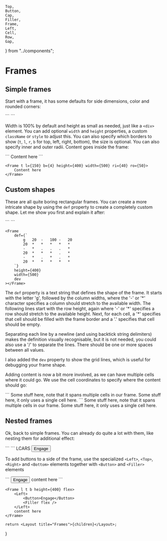     Top,
    Button,
    Cap,
    Filler,
    Frame,
    Left,
    Cell,
    Row,
    Gap,
} from "../components";

# Frames

## Simple frames

Start with a frame, it has some defaults for side dimensions, color and rounded corners:

<Row className="example">
    ```
    <Frame></Frame>
    ```
    <Frame flex></Frame>
</Row>

Width is 100% by default and height as small as needed, just like a `<div>` element. You can add optional `width` and `height` properties, a custom `className` or `style` to adjust this. You can also specify which borders to show (`t`, `l`, `r`, `b` for top, left, right, bottom), the size is optional. You can also specify inner and outer radii. Content goes inside the frame:

<Row className="example">
    ```
    <Frame t l={150} b={4} height={400} width={500} ri={40} ro={50}>
        Content here
    </Frame>
    ```

    <Frame t l={150} b={4} height={400} width={500} ri={40} ro={50}>
        Content here
    </Frame>

</Row>

## Custom shapes

These are all quite boring rectangular frames. You can create a more intricate shape by using the `def` property to create a completely custom shape. Let me show you first and explain it after:

<Row className="example">
    ```
    <Frame
        def={`
            g   20  -   100 -   20
            20  *   *   *   *   *
            -   *   .   .   .   *
            20  *   *   *   .   *
            -   *   .   *   .   *
            20  *   *   *   *   *
        `}
        height={400}
        width={500}
        dev
    ></Frame>
    ```

    <Frame
        def={`
            g   20  -   100 -   20
            20  *   *   *   *   *
            -   *   .   .   .   *
            20  *   *   *   .   *
            -   *   .   *   .   *
            20  *   *   *   *   *
        `}
        height={400}
        width={500}
        dev
    ></Frame>

</Row>

The `def` property is a text string that defines the shape of the frame. It starts with the letter 'g', followed by the column widths, where the '-' or '\*' character specifies a column should stretch to the available width. The following lines start with the row height, again where '-' or '\*' specifies a row should stretch to the available height. Next, for each cell, a '\*' specifies that cell should be filled with the frame border and a '.' specifies that cell should be empty.

Separating each line by a newline (and using backtick string delimiters) makes the definition visually recognisable, but it is not needed, you could also use a '/' to separate the lines. There should be one or more spaces between all values.

I also added the `dev` property to show the grid lines, which is useful for debugging your frame shape.

Adding content is now a bit more involved, as we can have multiple cells where it could go. We use the cell coordinates to specify where the content should go:

<Row className="example">
    ```
    <Frame
        def={`
            g   150 -   4   -   4
            20  *   *   *   *   *
            -   *   .   .   .   *
            4   *   *   *   .   *
            -   *   .   *   .   *
            4   *   *   *   *   *
        `}
        height={400}
        width={500}
    >
        <Cell start="B2" end="D2">
            Some stuff here, note that it spans multiple cells in our frame.
        </Cell>
        <Cell start="B4">
            Some stuff here, it only uses a single cell here.
        </Cell>
    </Frame>
    ```
    <Frame
        def={`
            g   150 -   4   -   4
            20  *   *   *   *   *
            -   *   .   .   .   *
            4   *   *   *   .   *
            -   *   .   *   .   *
            4   *   *   *   *   *
        `}
        height={400}
        width={500}
    >
        <Cell start="B2" end="D2">
            Some stuff here, note that it spans multiple cells in our frame.
        </Cell>
        <Cell start="B4">
            Some stuff here, it only uses a single cell here.
        </Cell>
    </Frame>
</Row>

## Nested frames

Ok, back to simple frames. You can already do quite a lot with them, like nesting them for additional effect:

<Row className="example">
    ```
    <Frame l={100} t={24} height={400} ro={50} ri={40} flex padding={4}>
        <Frame l={75} t={4} ro={36} ri={32} flex></Frame>
    </Frame>
    ```
    <Frame l={100} t={24} height={400} ro={50} ri={40} flex padding={4}>
        <Top fr>
            <Filler flex />
            <Gap>LCARS</Gap>
            <Filler />
        </Top>
        <Left>
            <Button outline rounded="right">
                Engage
            </Button>
            <Filler flex />
        </Left>
        <Frame l={75} t={4} ro={36} ri={32} flex></Frame>
    </Frame>
</Row>

To add buttons to a side of the frame, use the specialized `<Left>`, `<Top>`, `<Right>` and `<Bottom>` elements together with `<Button>` and `<Filler>` elements

<Row className="example">
    ```
    <Frame l t b height={400}>
        <Left>
            <Button>Engage</Button>
            <Filler flex />
        </Left>
        content here
    </Frame>
    ```

    <Frame l t b height={400} flex>
        <Left>
            <Button>Engage</Button>
            <Filler flex />
        </Left>
        content here
    </Frame>

</Row>

    return <Layout title="Frames">{children}</Layout>;
}
